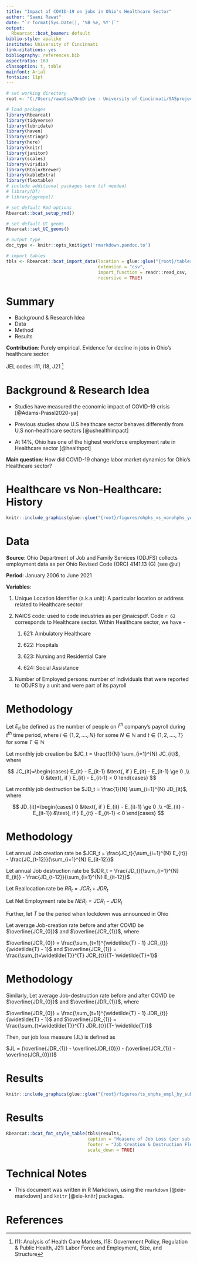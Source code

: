 ```yaml
---
title: "Impact of COVID-19 on jobs in Ohio's Healthcare Sector"
author: "Saani Rawat"
date: "`r format(Sys.Date(), '%B %e, %Y')`"
output:
  Rbearcat::bcat_beamer: default
biblio-style: apalike
institute: University of Cincinnati
link-citations: yes
bibliography: references.bib
aspectratio: 169
classoption: t, table
mainfont: Arial
fontsize: 11pt
---
```


```r
# set working directory
root <- "C:/Users/rawatsa/OneDrive - University of Cincinnati/SASprojects/ohphs_covid_impact/docs/econometrics_seminar_presentation"

# load packages
library(Rbearcat)
library(tidyverse)
library(lubridate)
library(haven)
library(stringr)
library(here)
library(knitr)
library(janitor)
library(scales)
library(viridis)
library(RColorBrewer)
library(kableExtra)
library(flextable)
# include additional packages here (if needed)
# library(DT)
# library(ggrepel)

# set default Rmd options
Rbearcat::bcat_setup_rmd()

# set default UC geoms
Rbearcat::set_UC_geoms()

# output type
doc_type <- knitr::opts_knit$get('rmarkdown.pandoc.to')

# import tables
tbls <- Rbearcat::bcat_import_data(location = glue::glue("{root}/tables"),
                                   extension = "csv",
                                   import_function = readr::read_csv,
                                   recursive = TRUE)

```

# Summary

-   Background & Research Idea
-   Data
-   Method
-   Results

**Contribution**: Purely empirical. Evidence for decline in jobs in Ohio's healthcare sector.

JEL codes: I11, I18, J21 ^[I11: Analysis of Health Care Markets, I18: Government Policy, Regulation & Public Health, J21: Labor Force and Employment, Size, and Structure]

# Background & Research Idea

-   Studies have measured the economic impact of COVID-19 crisis [@Adams-Prassl2020-ya]

-   Previous studies show U.S healthcare sector behaves differently from U.S non-healthcare sectors [@ushealthimpact]

-   At 14%, Ohio has one of the highest workforce employment rate in Healthcare sector [@healthpct] \

**Main question**: How did COVID-19 change labor market dynamics for Ohio's Healthcare sector?\

# Healthcare vs Non-Healthcare: History

```r

knitr::include_graphics(glue::glue("{root}/figures/ohphs_vs_nonohphs_yoy_growth3.png"))

```

# Data

**Source**: Ohio Department of Job and Family Services (ODJFS) collects employment data as per Ohio Revised Code (ORC) 4141.13 (G) (see @ui)

**Period**: January 2006 to June 2021

**Variables**:

1.  Unique Location Identifier (a.k.a unit): A particular location or address related to Healthcare sector

2.  NAICS code: used to code industries as per @naicspdf. Code `r 62` corresponds to Healthcare sector. Within Healthcare sector, we have -

    1.  621: Ambulatory Healthcare

    2.  622: Hospitals

    3.  623: Nursing and Residential Care

    4.  624: Social Assistance

3.  Number of Employed persons: number of individuals that were reported to ODJFS by a unit and were part of its payroll

# Methodology

Let $E_{it}$ be defined as the number of people on $i^{th}$ company's payroll during $t^{th}$ time period, where $i \in \{1, 2, .... , N \}$ for some $N \in \mathbb{N}$ and $t \in \{1,2, ...., T\}$ for some $T \in \mathbb{N}$

Let monthly job creation be $JC_t = \frac{1}{N} \sum_{i=1}^{N} JC_{it}$, where

$$
JC_{it}=\begin{cases} E_{it} - E_{it-1}  &\text{, if } E_{it} - E_{it-1} \ge 0 ,\\ 0 &\text{, if } E_{it} - E_{it-1} < 0 \end{cases}
$$

Let monthly job destruction be $JD_t = \frac{1}{N} \sum_{i=1}^{N} JD_{it}$, where

$$
JD_{it}=\begin{cases} 0  &\text{, if } E_{it} - E_{it-1} \ge 0 ,\\ -(E_{it} - E_{it-1}) &\text{, if } E_{it} - E_{it-1} < 0 \end{cases}
$$

# Methodology

Let annual Job creation rate be $JCR_t = \frac{JC_t}{\sum_{i=1}^{N} E_{it}} - \frac{JC_{t-12}}{\sum_{i=1}^{N} E_{it-12}}$

Let annual Job destruction rate be $JDR_t = \frac{JD_t}{\sum_{i=1}^{N} E_{it}} - \frac{JD_{t-12}}{\sum_{i=1}^{N} E_{it-12}}$

Let Reallocation rate be $RR_t = JCR_t + JDR_t$

Let Net Employment rate be $NER_t = JCR_t - JDR_t$

Further, let $\widetilde{T}$ be the period when lockdown was announced in Ohio

Let average Job-creation rate before and after COVID be $\overline{JCR_{0}}$ and $\overline{JCR_{1}}$, where

$\overline{JCR_{0}} = \frac{\sum_{t=1}^{\widetilde{T} - 1} JCR_{t}}{\widetilde{T} - 1}$ and $\overline{JCR_{1}} = \frac{\sum_{t=\widetilde{T}}^{T} JCR_{t}}{T- \widetilde{T}+1}$

# Methodology

Similarly, Let average Job-destruction rate before and after COVID be $\overline{JDR_{0}}$ and $\overline{JDR_{1}}$, where

$\overline{JDR_{0}} = \frac{\sum_{t=1}^{\widetilde{T} - 1} JDR_{t}}{\widetilde{T} - 1}$ and $\overline{JDR_{1}} = \frac{\sum_{t=\widetilde{T}}^{T} JDR_{t}}{T- \widetilde{T}}$

Then, our job loss measure (JL) is defined as

$JL = (\overline{JDR_{1}} - \overline{JDR_{0}}) - (\overline{JCR_{1}} - \overline{JCR_{0}})$

# Results

```r
knitr::include_graphics(glue::glue("{root}/figures/ts_ohphs_empl_by_subcat_mth.png"))
```

# Results

```r

Rbearcat::bcat_fmt_style_table(tbls$results, 
                               caption = "Measure of Job Loss (per sub-sector)",
                               footer = "Job Creation & Destruction Flows as a percentage of total employment", 
                               scale_down = TRUE)

```

# Technical Notes

-   This document was written in R Markdown, using the `rmarkdown` [@xie-markdown] and `knitr` [@xie-knitr] packages.

# References
